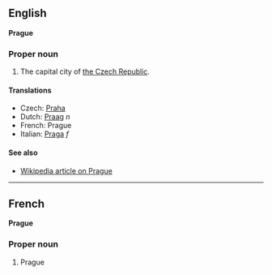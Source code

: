 ==English==
'''Prague'''

===Proper noun===

#The capital city of [[Czech Republic|the Czech Republic]].

====Translations====
*Czech: [[Praha]]
*Dutch: [[Praag]] ''n''
*French: Prague
*Italian: [[Praga]] ''f''

====See also====
*[[en:Prague|Wikipedia article on Prague]]

----
==French==
'''Prague'''

===Proper noun===

#Prague